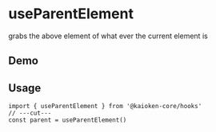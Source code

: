 
# useParentElement
grabs the above element of what ever the current element is

## Demo

<UseParentElementExample />

## Usage
```tsx twoslash
import { useParentElement } from '@kaioken-core/hooks'
// ---cut---
const parent = useParentElement()
```
